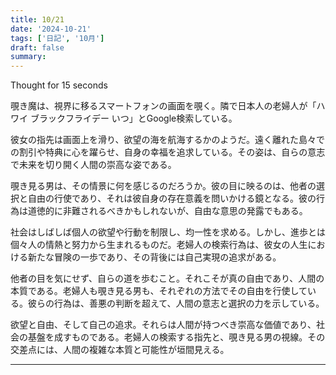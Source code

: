 ```yaml
---
title: 10/21
date: '2024-10-21'
tags: ['日記', '10月']
draft: false
summary: 
---
```


Thought for 15 seconds

覗き魔は、視界に移るスマートフォンの画面を覗く。隣で日本人の老婦人が「ハワイ ブラックフライデー いつ」とGoogle検索している。

彼女の指先は画面上を滑り、欲望の海を航海するかのようだ。遠く離れた島々での割引や特典に心を躍らせ、自身の幸福を追求している。その姿は、自らの意志で未来を切り開く人間の崇高な姿である。

覗き見る男は、その情景に何を感じるのだろうか。彼の目に映るのは、他者の選択と自由の行使であり、それは彼自身の存在意義を問いかける鏡となる。彼の行為は道徳的に非難されるべきかもしれないが、自由な意思の発露でもある。

社会はしばしば個人の欲望や行動を制限し、均一性を求める。しかし、進歩とは個々人の情熱と努力から生まれるものだ。老婦人の検索行為は、彼女の人生における新たな冒険の一歩であり、その背後には自己実現の追求がある。

他者の目を気にせず、自らの道を歩むこと。それこそが真の自由であり、人間の本質である。老婦人も覗き見る男も、それぞれの方法でその自由を行使している。彼らの行為は、善悪の判断を超えて、人間の意志と選択の力を示している。

欲望と自由、そして自己の追求。それらは人間が持つべき崇高な価値であり、社会の基盤を成すものである。老婦人の検索する指先と、覗き見る男の視線。その交差点には、人間の複雑な本質と可能性が垣間見える。

---
